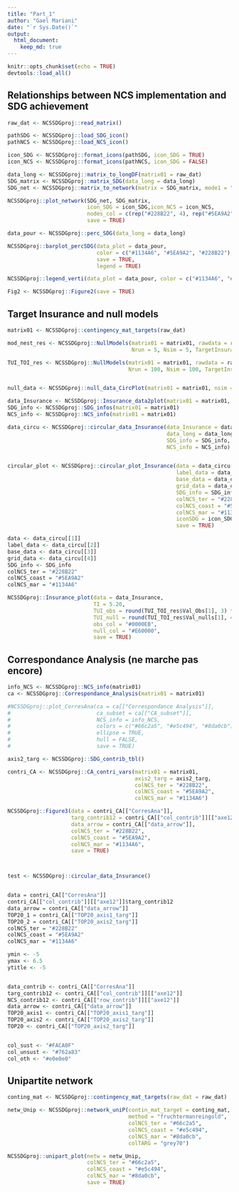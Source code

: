 ```yaml
---
title: "Part_1"
author: "Gael Mariani"
date: "`r Sys.Date()`"
output: 
  html_document:
    keep_md: true
---
```


```r
knitr::opts_chunk$set(echo = TRUE)
devtools::load_all()
```

## Relationships between NCS implementation and SDG achievement

```r
raw_dat <- NCSSDGproj::read_matrix()

pathSDG <- NCSSDGproj::load_SDG_icon()
pathNCS <- NCSSDGproj::load_NCS_icon()

icon_SDG <- NCSSDGproj::format_icons(pathSDG, icon_SDG = TRUE)
icon_NCS <- NCSSDGproj::format_icons(pathNCS, icon_SDG = FALSE)

data_long <- NCSSDGproj::matrix_to_longDF(matrix01 = raw_dat)
SDG_matrix <- NCSSDGproj::matrix_SDG(data_long = data_long)
SDG_net <- NCSSDGproj::matrix_to_network(matrix = SDG_matrix, mode1 = "P" , mode2 = "A")

NCSSDGproj::plot_network(SDG_net, SDG_matrix,
                         icon_SDG = icon_SDG,icon_NCS = icon_NCS,
                         nodes_col = c(rep("#228B22", 4), rep("#5EA9A2", 4), rep("#1134A6", 3)),
                         save = TRUE)

data_pour <- NCSSDGproj::perc_SDG(data_long = data_long)

NCSSDGproj::barplot_percSDG(data_plot = data_pour, 
                            color = c("#1134A6", "#5EA9A2", "#228B22"), #mar, coast, terr
                            save = TRUE, 
                            legend = TRUE)

NCSSDGproj::legend_verti(data_plot = data_pour, color = c("#1134A6", "#5EA9A2", "#228B22"))

Fig2 <- NCSSDGproj::Figure2(save = TRUE)

```

## Target Insurance and null models

```r
matrix01 <- NCSSDGproj::contingency_mat_targets(raw_dat)

mod_nest_res <- NCSSDGproj::NullModels(matrix01 = matrix01, rawdata = raw_dat, NMalgo = "quasiswap", NESTmethod ="NODF",
                                       Nrun = 5, Nsim = 5, TargetInsurance = FALSE)

TUI_TOI_res <- NCSSDGproj::NullModels(matrix01 = matrix01, rawdata = raw_dat, NMalgo = "r00", NESTmethod = "NODF",
                                      Nrun = 100, Nsim = 100, TargetInsurance = TRUE)


null_data <- NCSSDGproj::null_data_CircPlot(matrix01 = matrix01, nsim = 10)

data_Insurance <- NCSSDGproj::Insurance_data2plot(matrix01 = matrix01, Ntarget = ncol(matrix01)) 
SDG_info <- NCSSDGproj::SDG_infos(matrix01 = matrix01)
NCS_info <- NCSSDGproj::NCS_info(matrix01 = matrix01)

data_circu <- NCSSDGproj::circular_data_Insurance(data_Insurance = data_Insurance, 
                                                  data_long = data_long, 
                                                  SDG_info = SDG_info, 
                                                  NCS_info = NCS_info)


circular_plot <- NCSSDGproj::circular_plot_Insurance(data = data_circu[[1]], 
                                                     label_data = data_circu[[2]],
                                                     base_data = data_circu[[3]],
                                                     grid_data = data_circu[[4]],
                                                     SDG_info = SDG_info,
                                                     colNCS_ter = "#228B22", 
                                                     colNCS_coast = "#5EA9A2",
                                                     colNCS_mar = "#1134A6",
                                                     iconSDG = icon_SDG,
                                                     save = TRUE)

data <- data_circu[[1]]
label_data <- data_circu[[2]]
base_data <- data_circu[[3]]
grid_data <- data_circu[[4]]
SDG_info <- SDG_info
colNCS_ter = "#228B22"
colNCS_coast = "#5EA9A2"
colNCS_mar = "#1134A6"

NCSSDGproj::Insurance_plot(data = data_Insurance, 
                           TI = 5.20, 
                           TUI_obs = round(TUI_TOI_res$Val_Obs[1], 3) * 100, 
                           TUI_null = round(TUI_TOI_res$Val_nulls[1], 4) * 100,
                           obs_col = "#0000EB", 
                           null_col = "#E60000", 
                           save = TRUE) 


```


## Correspondance Analysis (ne marche pas encore)

```r
info_NCS <- NCSSDGproj::NCS_info(matrix01)
ca <- NCSSDGproj::Correspondance_Analysis(matrix01 = matrix01)

#NCSSDGproj::plot_CorresAna(ca = ca[["Correspondance Analysis"]],
#                           ca_subset = ca[["CA_subset"]],
#                           NCS_info = info_NCS,
#                           colors = c("#66c2a5", "#e5c494", "#8da0cb"),
#                           ellipse = TRUE,
#                           hull = FALSE, 
#                           save = TRUE)

axis2_targ <- NCSSDGproj::SDG_contrib_tbl() 

contri_CA <- NCSSDGproj::CA_contri_vars(matrix01 = matrix01, 
                                        axis2_targ = axis2_targ,
                                        colNCS_ter = "#228B22", 
                                        colNCS_coast = "#5EA9A2",
                                        colNCS_mar = "#1134A6")

NCSSDGproj::Figure3(data = contri_CA[["CorresAna"]],
                    targ_contrib12 = contri_CA[["col_contrib"]][["axe12"]],
                    data_arrow = contri_CA[["data_arrow"]],
                    colNCS_ter = "#228B22", 
                    colNCS_coast = "#5EA9A2",
                    colNCS_mar = "#1134A6",
                    save = TRUE)



test <- NCSSDGproj::circular_data_Insurance()


data = contri_CA[["CorresAna"]]
contri_CA[["col_contrib"]][["axe12"]]$targ_contrib12 
data_arrow = contri_CA[["data_arrow"]]
TOP20_1 = contri_CA[["TOP20_axis1_targ"]]
TOP20_2 = contri_CA[["TOP20_axis2_targ"]]
colNCS_ter = "#228B22"
colNCS_coast = "#5EA9A2"
colNCS_mar = "#1134A6"

ymin <- -5
ymax <- 6.5
ytitle <- -5


data_contrib <- contri_CA[["CorresAna"]]
targ_contrib12 <- contri_CA[["col_contrib"]][["axe12"]]
NCS_contrib12 <- contri_CA[["row_contrib"]][["axe12"]]
data_arrow <- contri_CA[["data_arrow"]]
TOP20_axis1 <- contri_CA[["TOP20_axis1_targ"]]
TOP20_axis2 <- contri_CA[["TOP20_axis2_targ"]]
TOP20 <- contri_CA[["TOP20_axis2_targ"]]


col_sust <- "#FACA0F"
col_unsust <- "#762a83"
col_oth <- "#e0e0e0"

```


## Unipartite network

```r
 
conting_mat <- NCSSDGproj::contingency_mat_targets(raw_dat = raw_dat)

netw_Unip <- NCSSDGproj::network_uniP(contin_mat_target = conting_mat, 
                                      method = "fruchtermanreingold", 
                                      colNCS_ter = "#66c2a5", 
                                      colNCS_coast = "#e5c494",
                                      colNCS_mar = "#8da0cb", 
                                      colTARG = "grey70")

NCSSDGproj::unipart_plot(netw = netw_Unip, 
                         colNCS_ter = "#66c2a5", 
                         colNCS_coast = "#e5c494", 
                         colNCS_mar = "#8da0cb", 
                         save = TRUE)


```


